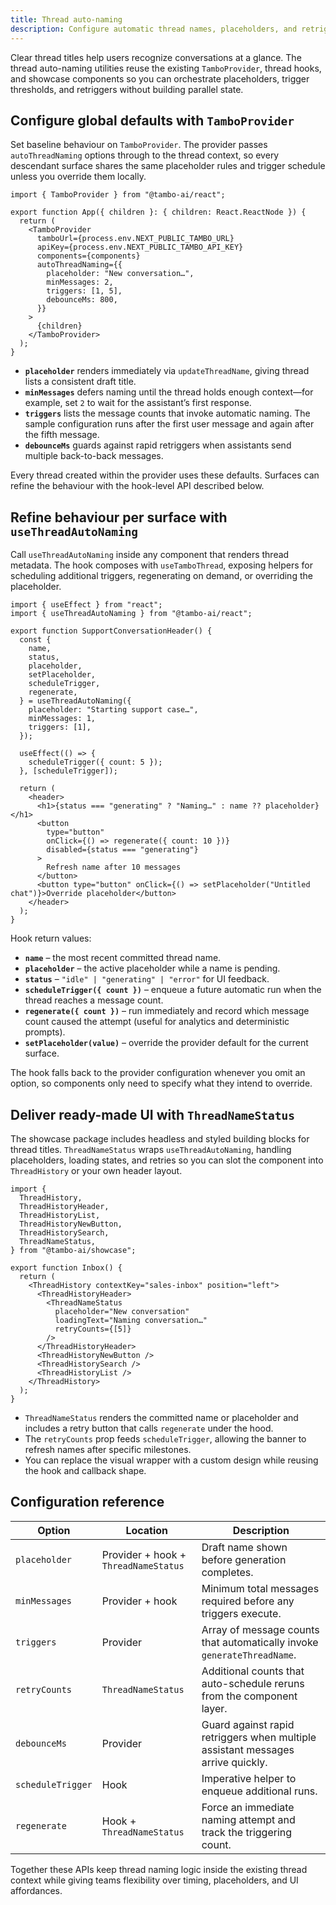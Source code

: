 ```yaml
---
title: Thread auto-naming
description: Configure automatic thread names, placeholders, and retriggers using the existing thread context.
---
```



Clear thread titles help users recognize conversations at a glance. The thread auto-naming utilities reuse the existing `TamboProvider`, thread hooks, and showcase components so you can orchestrate placeholders, trigger thresholds, and retriggers without building parallel state.

<LearnMore
  title="Sending messages"
  description="Trigger naming once users begin a conversation."
  href="/concepts/message-threads/sending-messages"
/>

## Configure global defaults with `TamboProvider`

Set baseline behaviour on `TamboProvider`. The provider passes `autoThreadNaming` options through to the thread context, so every descendant surface shares the same placeholder rules and trigger schedule unless you override them locally.

```tsx
import { TamboProvider } from "@tambo-ai/react";

export function App({ children }: { children: React.ReactNode }) {
  return (
    <TamboProvider
      tamboUrl={process.env.NEXT_PUBLIC_TAMBO_URL}
      apiKey={process.env.NEXT_PUBLIC_TAMBO_API_KEY}
      components={components}
      autoThreadNaming={{
        placeholder: "New conversation…",
        minMessages: 2,
        triggers: [1, 5],
        debounceMs: 800,
      }}
    >
      {children}
    </TamboProvider>
  );
}
```

- **`placeholder`** renders immediately via `updateThreadName`, giving thread lists a consistent draft title.
- **`minMessages`** defers naming until the thread holds enough context—for example, set `2` to wait for the assistant’s first response.
- **`triggers`** lists the message counts that invoke automatic naming. The sample configuration runs after the first user message and again after the fifth message.
- **`debounceMs`** guards against rapid retriggers when assistants send multiple back-to-back messages.

Every thread created within the provider uses these defaults. Surfaces can refine the behaviour with the hook-level API described below.

## Refine behaviour per surface with `useThreadAutoNaming`

Call `useThreadAutoNaming` inside any component that renders thread metadata. The hook composes with `useTamboThread`, exposing helpers for scheduling additional triggers, regenerating on demand, or overriding the placeholder.

```tsx
import { useEffect } from "react";
import { useThreadAutoNaming } from "@tambo-ai/react";

export function SupportConversationHeader() {
  const {
    name,
    status,
    placeholder,
    setPlaceholder,
    scheduleTrigger,
    regenerate,
  } = useThreadAutoNaming({
    placeholder: "Starting support case…",
    minMessages: 1,
    triggers: [1],
  });

  useEffect(() => {
    scheduleTrigger({ count: 5 });
  }, [scheduleTrigger]);

  return (
    <header>
      <h1>{status === "generating" ? "Naming…" : name ?? placeholder}</h1>
      <button
        type="button"
        onClick={() => regenerate({ count: 10 })}
        disabled={status === "generating"}
      >
        Refresh name after 10 messages
      </button>
      <button type="button" onClick={() => setPlaceholder("Untitled chat")}>Override placeholder</button>
    </header>
  );
}
```

Hook return values:

- **`name`** – the most recent committed thread name.
- **`placeholder`** – the active placeholder while a name is pending.
- **`status`** – `"idle" | "generating" | "error"` for UI feedback.
- **`scheduleTrigger({ count })`** – enqueue a future automatic run when the thread reaches a message count.
- **`regenerate({ count })`** – run immediately and record which message count caused the attempt (useful for analytics and deterministic prompts).
- **`setPlaceholder(value)`** – override the provider default for the current surface.

The hook falls back to the provider configuration whenever you omit an option, so components only need to specify what they intend to override.

## Deliver ready-made UI with `ThreadNameStatus`

The showcase package includes headless and styled building blocks for thread titles. `ThreadNameStatus` wraps `useThreadAutoNaming`, handling placeholders, loading states, and retries so you can slot the component into `ThreadHistory` or your own header layout.

```tsx
import {
  ThreadHistory,
  ThreadHistoryHeader,
  ThreadHistoryList,
  ThreadHistoryNewButton,
  ThreadHistorySearch,
  ThreadNameStatus,
} from "@tambo-ai/showcase";

export function Inbox() {
  return (
    <ThreadHistory contextKey="sales-inbox" position="left">
      <ThreadHistoryHeader>
        <ThreadNameStatus
          placeholder="New conversation"
          loadingText="Naming conversation…"
          retryCounts={[5]}
        />
      </ThreadHistoryHeader>
      <ThreadHistoryNewButton />
      <ThreadHistorySearch />
      <ThreadHistoryList />
    </ThreadHistory>
  );
}
```

- `ThreadNameStatus` renders the committed name or placeholder and includes a retry button that calls `regenerate` under the hood.
- The `retryCounts` prop feeds `scheduleTrigger`, allowing the banner to refresh names after specific milestones.
- You can replace the visual wrapper with a custom design while reusing the hook and callback shape.

## Configuration reference

| Option | Location | Description |
| --- | --- | --- |
| `placeholder` | Provider + hook + `ThreadNameStatus` | Draft name shown before generation completes. |
| `minMessages` | Provider + hook | Minimum total messages required before any triggers execute. |
| `triggers` | Provider | Array of message counts that automatically invoke `generateThreadName`. |
| `retryCounts` | `ThreadNameStatus` | Additional counts that auto-schedule reruns from the component layer. |
| `debounceMs` | Provider | Guard against rapid retriggers when multiple assistant messages arrive quickly. |
| `scheduleTrigger` | Hook | Imperative helper to enqueue additional runs. |
| `regenerate` | Hook + `ThreadNameStatus` | Force an immediate naming attempt and track the triggering count. |

Together these APIs keep thread naming logic inside the existing thread context while giving teams flexibility over timing, placeholders, and UI affordances.

